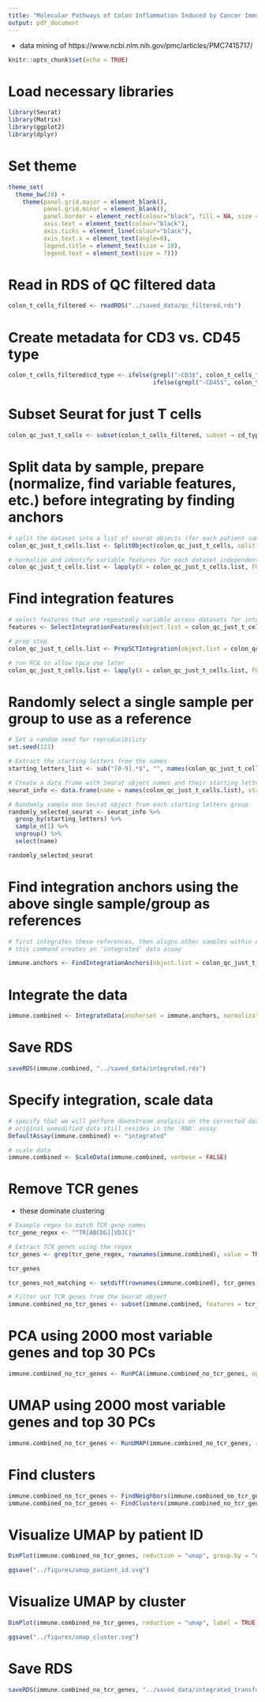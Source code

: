 ```yaml
---
title: "Molecular Pathways of Colon Inflammation Induced by Cancer Immunotherapy"
output: pdf_document
---
```


 - data mining of https://www.ncbi.nlm.nih.gov/pmc/articles/PMC7415717/
 
```r
knitr::opts_chunk$set(echo = TRUE)
```

# Load necessary libraries

```r

library(Seurat)
library(Matrix)
library(ggplot2)
library(dplyr)

```

# Set theme

```r

theme_set(
  theme_bw(20) +
    theme(panel.grid.major = element_blank(),
          panel.grid.minor = element_blank(),
          panel.border = element_rect(colour="black", fill = NA, size = 1),
          axis.text = element_text(colour="black"),
          axis.ticks = element_line(colour="black"),
          axis.text.x = element_text(angle=0),
          legend.title = element_text(size = 10),
          legend.text = element_text(size = 7)))

```

# Read in RDS of QC filtered data

```r

colon_t_cells_filtered <- readRDS("../saved_data/qc_filtered.rds")

```

# Create metadata for CD3 vs. CD45 type

```r

colon_t_cells_filtered$cd_type <- ifelse(grepl("-CD3$", colon_t_cells_filtered$orig.ident), "CD3", 
                                         ifelse(grepl("-CD45$", colon_t_cells_filtered$orig.ident), "CD45", "Other"))

```

# Subset Seurat for just T cells

```r

colon_qc_just_t_cells <- subset(colon_t_cells_filtered, subset = cd_type == "CD3")

```

# Split data by sample, prepare (normalize, find variable features, etc.) before integrating by finding anchors

```r

# split the dataset into a list of seurat objects (for each patient sample)
colon_qc_just_t_cells.list <- SplitObject(colon_qc_just_t_cells, split.by = "orig.ident")

# normalize and identify variable features for each dataset independently
colon_qc_just_t_cells.list <- lapply(X = colon_qc_just_t_cells.list, FUN = SCTransform, method = "glmGamPoi")

```

# Find integration features

```r

# select features that are repeatedly variable across datasets for integration
features <- SelectIntegrationFeatures(object.list = colon_qc_just_t_cells.list, nfeatures = 3000)

# prep step
colon_qc_just_t_cells.list <- PrepSCTIntegration(object.list = colon_qc_just_t_cells.list, anchor.features = features)

# run PCA to allow rpca use later
colon_qc_just_t_cells.list <- lapply(X = colon_qc_just_t_cells.list, FUN = RunPCA, features = features)

```

# Randomly select a single sample per group to use as a reference

```r

# Set a random seed for reproducibility
set.seed(123)

# Extract the starting letters from the names
starting_letters_list <- sub("[0-9].*$", "", names(colon_qc_just_t_cells.list))

# Create a data frame with Seurat object names and their starting letters
seurat_info <- data.frame(name = names(colon_qc_just_t_cells.list), starting_letters = starting_letters_list)

# Randomly sample one Seurat object from each starting letters group
randomly_selected_seurat <- seurat_info %>%
  group_by(starting_letters) %>%
  sample_n(1) %>%
  ungroup() %>%
  select(name)

randomly_selected_seurat

```

# Find integration anchors using the above single sample/group as references

```r

# first integrates these references, then aligns other samples within each group to that integrated reference
# this command creates an 'integrated' data assay

immune.anchors <- FindIntegrationAnchors(object.list = colon_qc_just_t_cells.list, reference = which(names(colon_qc_just_t_cells.list) %in% randomly_selected_seurat$name), normalization.method = "SCT", anchor.features = features, reduction = "rpca", k.anchor = 10, dims = 1:30)

```

# Integrate the data

```r

immune.combined <- IntegrateData(anchorset = immune.anchors, normalization.method = "SCT")

```

# Save RDS

```r

saveRDS(immune.combined, "../saved_data/integrated.rds")

```

# Specify integration, scale data

```r

# specify that we will perform downstream analysis on the corrected data note that the
# original unmodified data still resides in the 'RNA' assay
DefaultAssay(immune.combined) <- "integrated"

# scale data
immune.combined <- ScaleData(immune.combined, verbose = FALSE)

```

# Remove TCR genes

 - these dominate clustering

```r

# Example regex to match TCR gene names
tcr_gene_regex <- "^TR[ABCDG][VDJC]"

# Extract TCR genes using the regex
tcr_genes <- grep(tcr_gene_regex, rownames(immune.combined), value = TRUE)

tcr_genes

tcr_genes_not_matching <- setdiff(rownames(immune.combined), tcr_genes)

# Filter out TCR genes from the Seurat object
immune.combined_no_tcr_genes <- subset(immune.combined, features = tcr_genes_not_matching)

```

# PCA using 2000 most variable genes and top 30 PCs

```r

immune.combined_no_tcr_genes <- RunPCA(immune.combined_no_tcr_genes, npcs = 30, verbose = FALSE)

```

# UMAP using 2000 most variable genes and top 30 PCs

```r

immune.combined_no_tcr_genes <- RunUMAP(immune.combined_no_tcr_genes, reduction = "pca", dims = 1:30)

```

# Find clusters

```r

immune.combined_no_tcr_genes <- FindNeighbors(immune.combined_no_tcr_genes, reduction = "pca", dims = 1:30)
immune.combined_no_tcr_genes <- FindClusters(immune.combined_no_tcr_genes, resolution = 3)

```

# Visualize UMAP by patient ID

```r

DimPlot(immune.combined_no_tcr_genes, reduction = "umap", group.by = "orig.ident")

ggsave("../figures/umap_patient_id.svg")

```

# Visualize UMAP by cluster

```r

DimPlot(immune.combined_no_tcr_genes, reduction = "umap", label = TRUE, repel = TRUE)

ggsave("../figures/umap_cluster.svg")

```

# Save RDS

```r

saveRDS(immune.combined_no_tcr_genes, "../saved_data/integrated_transformed_reduced_clustered.rds")

```